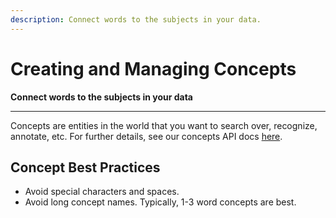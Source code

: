 ```yaml
---
description: Connect words to the subjects in your data.
---
```


# Creating and Managing Concepts

**Connect words to the subjects in your data**
<hr />

Concepts are entities in the world that you want to search over, recognize, annotate, etc. For further details, see our concepts API docs [here](https://docs.clarifai.com/api-guide/concepts/).

## Concept Best Practices

* Avoid special characters and spaces.
* Avoid long concept names. Typically, 1-3 word concepts are best.


